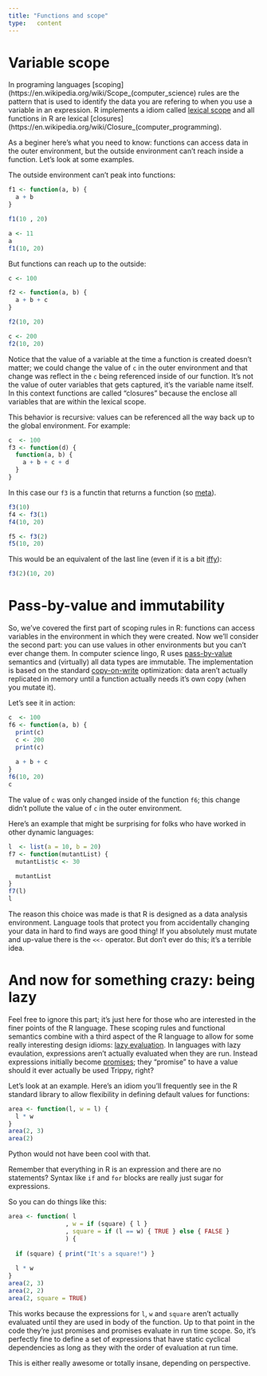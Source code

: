 ```yaml
---
title: "Functions and scope"
type:   content
---
```


# Variable scope

In programing languages [scoping](https://en.wikipedia.org/wiki/Scope_(computer_science) rules are the pattern that is used to identify the data you are refering to when you use a variable in an expression.  R implements a idiom called [lexical scope](https://en.wikipedia.org/wiki/Scope_(computer_science)#Lexical_scope_vs._dynamic_scope) and all functions in R are lexical [closures](https://en.wikipedia.org/wiki/Closure_(computer_programming).

As a beginer here's what you need to know: functions can access data in the outer environment, but the outside environment can't reach inside a function.  Let's look at some examples.

The outside environment can't peak into functions:

```r
f1 <- function(a, b) {
  a + b
}

f1(10 , 20)
```

```r
a <- 11
a
f1(10, 20)
```


But functions can reach up to the outside:

```r
c <- 100

f2 <- function(a, b) {
  a + b + c
}

f2(10, 20)
```

```r
c <- 200
f2(10, 20)
```

Notice that the value of a variable at the time a function is created doesn't matter; we could change the value of `c` in the outer environment and that change was reflect in the `c` being referenced inside of our function.  It's not the value of outer variables that gets captured, it's the variable name itself.  In this context functions are called "closures" because the enclose all variables that are within the lexical scope.

This behavior is recursive: values can be referenced all the way back up to the global environment.  For example:

```r
c  <- 100
f3 <- function(d) {
  function(a, b) {
    a + b + c + d
  }
}
```

In this case our `f3` is a functin that returns a function (so [meta](https://en.wikipedia.org/wiki/Metaprogramming)).

```r
f3(10)
f4 <- f3(1)
f4(10, 20)
```

```r
f5 <- f3(2)
f5(10, 20)
```

This would be an equivalent of the last line (even if it is a bit [iffy](https://en.wikipedia.org/wiki/Immediately-invoked_function_expression)):

```r
f3(2)(10, 20)
```

# Pass-by-value and immutability

So, we've covered the first part of scoping rules in R: functions can access variables in the environment in which they were created.  Now we'll consider the second part: you can use values in other environments but you can't ever change them.  In computer science lingo, R uses [pass-by-value](https://en.wikipedia.org/wiki/Evaluation_strategy) semantics and (virtually) all data types are immutable.  The implementation is based on the standard [copy-on-write](https://en.wikipedia.org/wiki/Copy-on-write) optimization: data aren't actually replicated in memory until a function actually needs it's own copy (when you mutate it).

Let's see it in action:

```r
c  <- 100
f6 <- function(a, b) {
  print(c)
  c <- 200
  print(c) 
  
  a + b + c
}
f6(10, 20)
c
```

The value of `c` was only changed inside of the function `f6`; this change didn't pollute the value of `c` in the outer environment.

Here's an example that might be surprising for folks who have worked in other dynamic languages:

```r
l  <- list(a = 10, b = 20)
f7 <- function(mutantList) {
  mutantList$c <- 30
  
  mutantList
}
f7(l)
l
```

The reason this choice was made is that R is designed as a data analysis environment.  Language tools that protect you from accidentally changing your data in hard to find ways are good thing!  If you absolutely must mutate and up-value there is the `<<-` operator.  But don't ever do this; it's a terrible idea.

# And now for something crazy: being lazy

Feel free to ignore this part; it's just here for those who are interested in the finer points of the R language.  These scoping rules and functional semantics combine with a third aspect of the R language to allow for some really interesting design idioms: [lazy evaluation](https://en.wikipedia.org/wiki/Lazy_evaluation).  In languages with lazy evaulation, expressions aren't actually evaluated when they are run.  Instead expressions initially become [promises](https://en.wikipedia.org/wiki/Futures_and_promises); they "promise" to have a value should it ever actually be used  Trippy, right?

Let's look at an example.  Here's an idiom you'll frequently see in the R standard library to allow flexibility in defining default values for functions:

```r
area <- function(l, w = l) {
  l * w
}
area(2, 3)
area(2)
```

Python would not have been cool with that.

Remember that everything in R is an expression and there are no statements? Syntax like `if` and `for` blocks are really just sugar for expressions.

So you can do things like this:

```r
area <- function( l
                , w = if (square) { l }
                , square = if (l == w) { TRUE } else { FALSE } 
                ) {
  
  if (square) { print("It's a square!") }
  
  l * w
}
area(2, 3)
area(2, 2)
area(2, square = TRUE)
```

This works because the expressions for `l`, `w` and `square` aren't actually evaluated until they are used in body of the function.  Up to that point in the code they're just promises and promises evaluate in run time scope. So, it's perfectly fine to define a set of expressions that have static cyclical dependencies as long as they with the order of evaluation at run time.

This is either really awesome or totally insane, depending on perspective.
